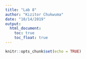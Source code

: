```yaml
---
title: "Lab 8"
author: "Kizitor Chukwuma"
date: "10/14/2019"
output:
  html_document:
    toc: true
    toc_float: true
---
```


```r
knitr::opts_chunk$set(echo = TRUE)
```

